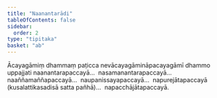 ```yaml
---
title: "Naanantarādi"
tableOfContents: false
sidebar:
  order: 2
type: "tipitaka"
basket: "ab"
---
```



<DynamicBreadcrumb />

<Division number="11">

<Paragraph number="1454">
Ācayagāmiṃ dhammaṃ paṭicca nevācayagāmināpacayagāmī dhammo uppajjati naanantarapaccayā…  nasamanantarapaccayā…  naaññamaññapaccayā…  naupanissayapaccayā…  napurejātapaccayā (kusalattikasadisā satta pañhā)…  napacchājātapaccayā.
</Paragraph>
</Division>